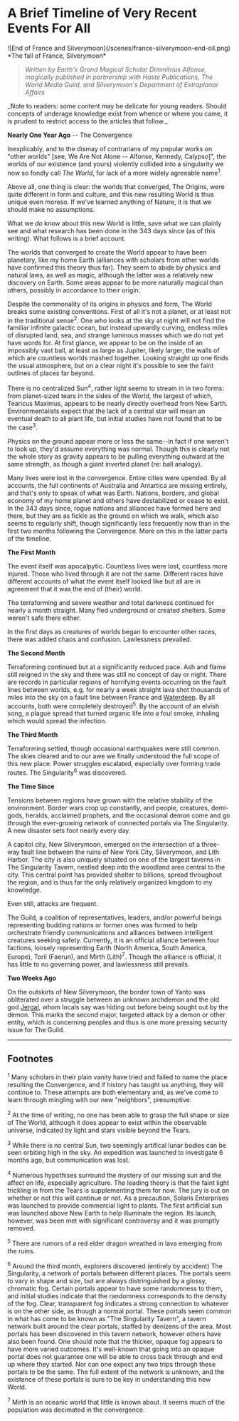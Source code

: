 
# A Brief Timeline of Very Recent Events For All

<Caption caption="Test">
  <div>
    <Bleed full>
      ![End of France and Silverymoon](/scenes/france-silverymoon-end-oil.png)
    </Bleed>
    <span>*The fall of France, Silverymoon*</span>
  </div>
</Caption>

> _Written by Earth's Grand Magical Scholar Dimmitrius Alfonse, magically published in partnership with Haste Publications, The World Media Guild, and Silverymoon's Department of Extraplanar Affairs_

<Callout emoji="⚠️">
  _Note to readers: some content may be delicate for young readers. Should
  concepts of underage knowledge exist from whence or where you came, it is
  prudent to restrict access to the articles that follow._
</Callout>

**Nearly One Year Ago** -- The Convergence

Inexplicably, and to the dismay of contrarians of my popular works on "other worlds" [see, We Are Not Alone -- Alfonse, Kennedy, Calypso]", the worlds of our existence (and yours) violently collided into a singularity we now so fondly call _The World_, for lack of a more widely agreeable name<sup>1</sup>.

Above all, one thing is clear: the worlds that converged, The Origins, were quite different in form and culture, and this new resulting World is thus unique even moreso. If we've learned anything of Nature, it is that we should make no assumptions.

What we _do_ know about this new World is little, save what we can plainly see and what research has been done in the 343 days since (as of this writing). What follows is a brief account.

The worlds that converged to create the World appear to have been planetary, like my home Earth (alliances with scholars from other worlds have confirmed this theory thus far). They seem to abide by physics and natural laws, as well as magic, although the latter was a relatively new discovery on Earth. Some areas appear to be more naturally magical than others, possibly in accordance to their origin.

Despite the commonality of its origins in physics and form, The World breaks some existing conventions. First of all it's not a planet, or at least not in the traditional sense<sup>2</sup>. One who looks at the sky at night will not find the familiar infinite galactic ocean, but instead upwardly curving, endless miles of disrupted land, sea, and strange luminous masses which we do not yet have words for. At first glance, we appear to be on the inside of an impossibly vast ball, at least as large as Jupiter, likely larger, the walls of which are countless worlds mashed together. Looking straight up one finds the usual atmosphere, but on a clear night it's possible to see the faint outlines of places far beyond.

There is no centralized Sun<sup>4</sup>, rather light seems to stream in in two forms: from planet-sized tears in the sides of the World, the largest of which, Tearicus Maximus, appears to be nearly directly overhead from New Earth. Environmentalists expect that the lack of a central star will mean an eventual death to all plant life, but initial studies have not found that to be the case<sup>3</sup>.

Physics on the ground appear more or less the same--in fact if one weren't to look up, they'd assume everything was normal. Though this is clearly not the whole story as gravity appears to be pulling everything outward at the same strength, as though a giant inverted planet (re: ball analogy).

Many lives were lost in the convergence. Entire cities were upended. By all accounts, the full continents of Australia and Antartica are missing entirely, and that's only to speak of what was Earth. Nations, borders, and global economy of my home planet and others have destabilized or cease to exist. In the 343 days since, rogue nations and alliances have formed here and there, but they are as fickle as the ground on which we walk, which also seems to regularly shift, though significantly less frequently now than in the first two months following the Convergence. More on this in the latter parts of the timeline.

**The First Month**

The event itself was apocalpytic. Countless lives were lost, countless more injured. Those who lived through it are not the same. Different races have different accounts of what the event itself looked like but all are in agreement that it was the end of (their) world.

The terraforming and severe weather and total darkness continued for nearly a month straight. Many fled underground or created shelters. Some weren't safe there either.

In the first days as creatures of worlds began to encounter other races, there was added chaos and confusion. Lawlessness prevailed.

**The Second Month**

Terraforming continued but at a significantly reduced pace. Ash and flame still reigned in the sky and there was still no concept of day or night. There are records in particular regions of horrifying events occurring on the fault lines between worlds, e.g. for nearly a week straight lava shot thousands of miles into the sky on a fault line between France and [Waterdeep](https://forgottenrealms.fandom.com/wiki/Waterdeep). By all accounts, both were completely destroyed<sup>5</sup>. By the account of an elvish song, a plague spread that turned organic life into a foul smoke, inhaling which would spread the infection.

**The Third Month**

Terraforming settled, though occasional earthquakes were still common. The skies cleared and to our awe we finally understood the full scope of this new place. Power struggles escalated, especially over forming trade routes. The Singularity<sup>6</sup> was discovered.

**The Time Since**

Tensions between regions have grown with the relative stability of the environment. Border wars crop up constantly, and people, creatures, demi-gods, heralds, acclaimed prophets, and the occasional demon come and go through the ever-growing network of connected portals via The Singularity. A new disaster sets foot nearly every day.

A capitol city, New Silverymoon, emerged on the intersection of a three-way fault line between the ruins of New York City, Silverymoon, and Lith Harbor. The city is also uniquely situated on one of the largest taverns in The Singularity Tavern, nestled deep into the woodland area central to the city. This central point has provided shelter to billions, spread throughout the region, and is thus far the only relatively organized kingdom to my knowledge.

Even still, attacks are frequent.

The Guild, a coalition of representatives, leaders, and/or powerful beings representing budding nations or former ones was formed to help orchestrate friendly communications and alliances between intelligent creatures seeking safety. Currently, it is an official alliance between four factions, loosely representing Earth (North America, South America, Europe), Toril (Faerun), and Mirth (Lith)<sup>7</sup>. Though the alliance is official, it has little to no governing power, and lawlessness still prevails.

**Two Weeks Ago**

On the outskirts of New Silverymoon, the border town of Yanto was obliterated over a struggle between an unknown archdemon and the old god [Jergal](https://forgottenrealms.fandom.com/wiki/Jergal), whom locals say was hiding out before being sought out by the demon. This marks the second major, targeted attack by a demon or other entity, which is concerning peoples and thus is one more pressing security issue for The Guild.

---

## Footnotes

<sup>1</sup> Many scholars in their plain vanity have tried and failed to name the
place resulting the Convergence, and if history has taught us anything, they will
continue to. These attempts are both elementary and, as we've come to learn through
mingling with our new "neighbors", presumptive.

<sup>2</sup> At the time of writing, no one has been able to grasp the full shape
or size of The World, although it does appear to exist within the observable universe,
indicated by light and stars visible beyond the Tears.

<sup>3</sup> While there is no central Sun, two seemingly artifical lunar bodies
can be seen orbiting high in the sky. An expedition was launched to investigate 6
months ago, but communication was lost.

<sup>4</sup> Numerous hypothises surround the mystery of our missing sun and the
affect on life, especially agriculture. The leading theory is that the faint light
trickling in from the Tears is supplementing them for now. The jury is out on whether
or not this will continue or not. As a precaution, Solaris Enterprises was launched
to provide commercial light to plants. The first artificial sun was launched above
New Earth to help illuminate the region. Its launch, however, was been met with significant
controversy and it was promptly removed.

<sup>5</sup> There are rumors of a red elder dragon wreathed in lava emerging from
the ruins.

<sup>6</sup> Around the third month, explorers discovered (entirely by accident)
The Singularity, a network of portals between different places. The portals seem
to vary in shape and size, but are always distringuished by a glossy, chromatic fog.
Certain portals appear to have some randomness to them, and initial studies indicate
that the randomness corresponds to the density of the fog. Clear, transparent fog
indicates a strong connection to whatever is on the other side, as though a normal
portal. These portals seem common in what has come to be known as "The Singularity
Tavern", a tavern network built around the clear portals, staffed by denizens of
the area. Most portals has been discovered in this tavern network, however others
have also been found. One should note that the thicker, opaque fog appears to have
more varied outcomes. It's well-known that going into an opaque portal does not guarantee
one will be able to cross back through and end up where they started. Nor can one
expect any two trips through these portals to be the same. The full extent of the
network is unknown, and the existence of these portals is sure to be key in understanding
this new World.

<sup>7</sup> Mirth is an oceanic world that little is known about. It seems much
of the population was decimated in the convergence.
